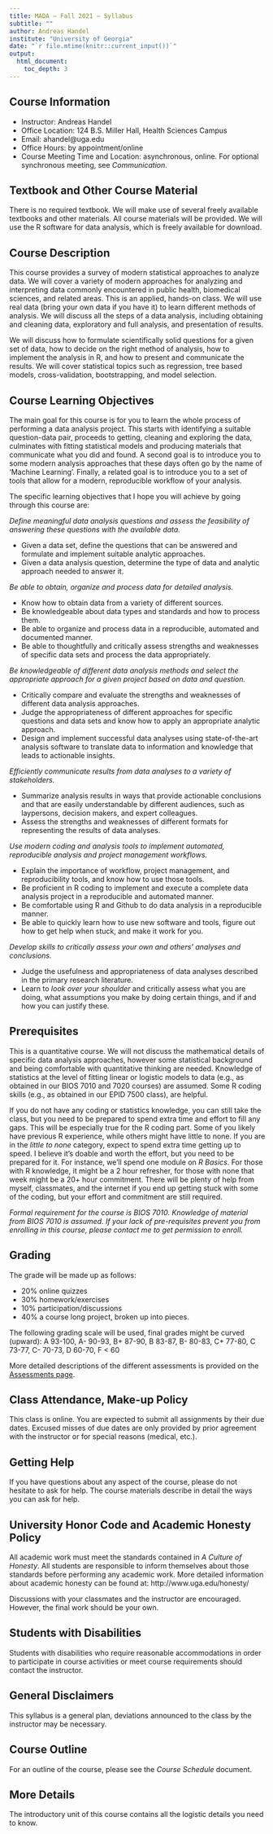 ---
title: MADA – Fall 2021 – Syllabus
subtitle: ""
author: Andreas Handel
institute: "University of Georgia"
date: "`r file.mtime(knitr::current_input())`"
output: 
  html_document:
    toc_depth: 3
---


## Course Information

* Instructor: Andreas Handel
* Office Location: 124 B.S. Miller Hall, Health Sciences Campus
* Email: ahandel@uga.edu
* Office Hours:  by appointment/online
* Course Meeting Time and Location: asynchronous, online. For optional synchronous meeting, see _Communication_.

## Textbook and Other Course Material

There is no required textbook. We will make use of several freely available textbooks and other materials. All course materials will be provided. We will use the R software for data analysis, which is freely available for download. 

## Course Description

This course provides a survey of modern statistical approaches to analyze data. We will cover a variety of modern approaches for analyzing and interpreting data commonly encountered in public health, biomedical sciences, and related areas. This is an applied, hands-on class. We will use real data (bring your own data if you have it) to learn different methods of analysis. We will discuss all the steps of a data analysis, including obtaining and cleaning data, exploratory and full analysis, and presentation of results.

We will discuss how to formulate scientifically solid questions for a given set of data, how to decide on the right method of analysis, how to implement the analysis in R, and how to present and communicate the results. We will cover statistical topics such as regression, tree based models, cross-validation, bootstrapping, and model selection. 

## Course Learning Objectives

The main goal for this course is for you to learn the whole process of performing a data analysis project. This starts with identifying a suitable question-data pair, proceeds to getting, cleaning and exploring the data, culminates with fitting statistical models and producing materials that communicate what you did and found. A second goal is to introduce you to some modern analysis approaches that these days often go by the name of 'Machine Learning'. Finally, a related goal is to introduce you to a set of tools that allow for a modern, reproducible workflow of your analysis.

The specific learning objectives that I hope you will achieve by going through this course are:

_Define meaningful data analysis questions and assess the feasibility of answering these questions with the available data._

* Given a data set, define the questions that can be answered and formulate and implement suitable analytic approaches.
* Given a data analysis question, determine the type of data and analytic approach needed to answer it.


_Be able to obtain, organize and process data for detailed analysis._

* Know how to obtain data from a variety of different sources.
* Be knowledgeable about data types and standards and how to process them.
* Be able to organize and process data in a reproducible, automated and documented manner.
* Be able to thoughtfully and critically assess strengths and weaknesses of specific data sets and process the data appropriately.

_Be knowledgeable of different data analysis methods and select the appropriate approach for a given project based on data and question._

* Critically compare and evaluate the strengths and weaknesses of different data analysis approaches. 
* Judge the appropriateness of different approaches for specific questions and data sets and know how to apply an appropriate analytic approach.
* Design and implement successful data analyses using state-of-the-art analysis software to translate data to information and knowledge that leads to actionable insights.

_Efficiently communicate results from data analyses to a variety of stakeholders._

* Summarize analysis results in ways that provide actionable conclusions and that are easily understandable by different audiences, such as laypersons, decision makers, and expert colleagues.
* Assess the strengths and weaknesses of different formats for representing the results of data analyses.

_Use modern coding and analysis tools to implement automated, reproducible analysis and project management workflows._

* Explain the importance of workflow, project management, and reproducibility tools, and know how to use those tools.
* Be proficient in R coding to implement and execute a complete data analysis project in a reproducible and automated manner.
* Be comfortable using R and Github to do data analysis in a reproducible manner.
* Be able to quickly learn how to use new software and tools, figure out how to get help when stuck, and make it work for you.

_Develop skills to critically assess your own and others' analyses and conclusions._

* Judge the usefulness and appropriateness of data analyses described in the primary research literature.
* Learn to _look over your shoulder_ and critically assess what you are doing, what assumptions you make by doing certain things, and if and how you can justify these.



## Prerequisites

This is a quantitative course. We will not discuss the mathematical details of specific data analysis approaches, however some statistical background and being comfortable with quantitative thinking are needed. Knowledge of statistics at the level of fitting linear or logistic models to data (e.g., as obtained in our BIOS 7010 and 7020 courses) are assumed. Some R coding skills (e.g., as obtained in our EPID 7500 class), are helpful. 

If you do not have any coding or statistics knowledge, you can still take the class, but you need to be prepared to spend extra time and effort to fill any gaps. This will be especially true for the R coding part. Some of you likely have previous R experience, while others might have little to none. If you are in the _little to none_ category, expect to spend extra time getting up to speed. I believe it's doable and worth the effort, but you need to be prepared for it. For instance, we'll spend one module on _R Basics_. For those with R knowledge, it might be a 2 hour refresher, for those with none that week might be a 20+ hour commitment. There will be plenty of help from myself, classmates, and the internet if you end up getting stuck with some of the coding, but your effort and commitment are still required.

_Formal requirement for the course is BIOS 7010. Knowledge of material from BIOS 7010 is assumed. If your lack of pre-requisites prevent you from enrolling in this course, please contact me to get permission to enroll._



## Grading

The grade will be made up as follows:

* 20% online quizzes
* 30% homework/exercises
* 10% participation/discussions
* 40% a course long project, broken up into pieces. 

The following grading scale will be used, final grades might be curved (upward): A 93-100, A- 90-93, B+ 87-90, B 83-87, B- 80-83, C+ 77-80, C 73-77, C- 70-73, D 60-70, F < 60

More detailed descriptions of the different assessments is provided on the [Assessments page](./Course_Assessments.html).

## Class Attendance, Make-up Policy

This class is online. You are expected to submit all assignments by their due dates. Excused misses of due dates are only provided by prior agreement with the instructor or for special reasons (medical, etc.).


## Getting Help

If you have questions about any aspect of the course, please do not hesitate to ask for help. The course materials describe in detail the ways you can ask for help.


## University Honor Code and Academic Honesty Policy

All academic work must meet the standards contained in _A Culture of Honesty_. All students are responsible to inform themselves about those standards before performing any academic work. More detailed information about academic honesty can be found at: http://www.uga.edu/honesty/

Discussions with your classmates and the instructor are encouraged. However, the final work should be your own.


## Students with Disabilities

Students with disabilities who require reasonable accommodations in order to participate in course activities or meet course requirements should contact the instructor.

## General Disclaimers

This syllabus is a general plan, deviations announced to the class by the instructor may be necessary.

## Course Outline

For an outline of the course, please see the _Course Schedule_ document. 

## More Details

The introductory unit of this course contains all the logistic details you need to know.